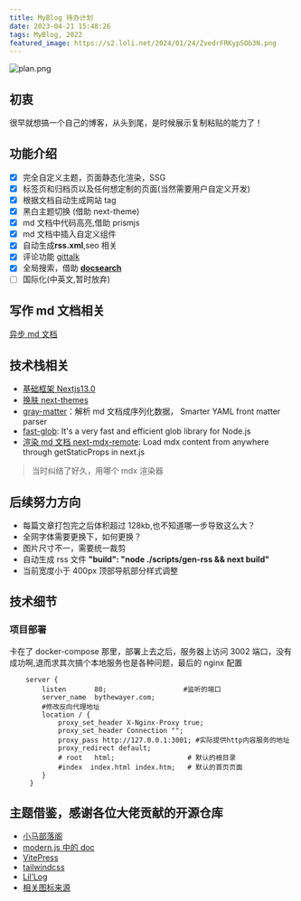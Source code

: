 ```yaml
---
title: MyBlog 待办计划
date: 2023-04-21 15:48:26
tags: MyBlog, 2022
featured_image: https://s2.loli.net/2024/01/24/ZvedrFRKypSOb3N.png
---
```


![plan.png](https://s2.loli.net/2024/01/24/ZvedrFRKypSOb3N.png)

## 初衷

很早就想搞一个自己的博客，从头到尾，是时候展示复制粘贴的能力了！

## 功能介绍

- [x] 完全自定义主题，页面静态化渲染，SSG
- [x] 标签页和归档页以及任何想定制的页面(当然需要用户自定义开发)
- [x] 根据文档自动生成网站 tag
- [x] 黑白主题切换 (借助 next-theme)
- [x] md 文档中代码高亮,借助 prismjs
- [x] md 文档中插入自定义组件
- [x] 自动生成**rss.xml**,seo 相关
- [x] 评论功能 [gittalk](https://github.com/gitalk/gitalk)
- [x] 全局搜索，借助 [**docsearch**](https://github.com/algolia/docsearch)
- [ ] 国际化(中英文,暂时放弃)

## 写作 md 文档相关

[异步 md 文档](../tech/markdownChangeToHtml.mdx)

## 技术栈相关

- [基础框架 Nextjs13.0](https://nextjs.org/)
- [换肤 next-themes](https://github.com/pacocoursey/next-themes)
- [gray-matter](https://github.com/jonschlinkert/gray-matter)：解析 md 文档成序列化数据， Smarter YAML front matter parser
- [fast-glob](https://github.com/mrmlnc/fast-glob): It's a very fast and efficient glob library for Node.js
- [渲染 md 文档 next-mdx-remote](https://github.com/hashicorp/next-mdx-remote): Load mdx content from anywhere through getStaticProps in next.js

> 当时纠结了好久，用哪个 mdx 渲染器

## 后续努力方向

- 每篇文章打包完之后体积超过 128kb,也不知道哪一步导致这么大？
- 全网字体需要更换下，如何更换？
- 图片尺寸不一，需要统一裁剪
- 自动生成 rss 文件 **"build": "node ./scripts/gen-rss && next build"**
- 当前宽度小于 400px 顶部导航部分样式调整

## 技术细节

### 项目部署

卡在了 docker-compose 那里，部署上去之后，服务器上访问 3002 端口，没有成功啊,退而求其次搞个本地服务也是各种问题，最后的 nginx 配置

```shell title="nginx.conf"
    server {
        listen       80;                   #监听的端口
        server_name  bythewayer.com;
        #修改反向代理地址
        location / {
            proxy_set_header X-Nginx-Proxy true;
            proxy_set_header Connection "";
            proxy_pass http://127.0.0.1:3001; #实际提供http内容服务的地址
            proxy_redirect default;
            # root   html;                  # 默认的根目录
            #index  index.html index.htm;   # 默认的首页页面
        }
     }
```

## 主题借鉴，感谢各位大佬贡献的开源仓库

- [小马部落阁](https://maqib.cn/)
- [modern.js 中的 doc](https://github.com/web-infra-dev/modern.js)
- [VitePress](https://vitepress.dev/)
- [tailwindcss](https://github.com/tailwindlabs/tailwindcss.com)
- [Lil’Log](https://lilianweng.github.io/)
- [相关图标来源](https://react-icons.github.io/react-icons/icons?name=gr)
